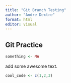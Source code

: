 ```yaml
---
title: "Git Branch Testing"
author: "Andre Dextre"
format: html
editor: visual
---
```


## Git Practice

```r
something <- NA
```

add some awesome text.

```r
cool_code <- c(1,2,3)
```
